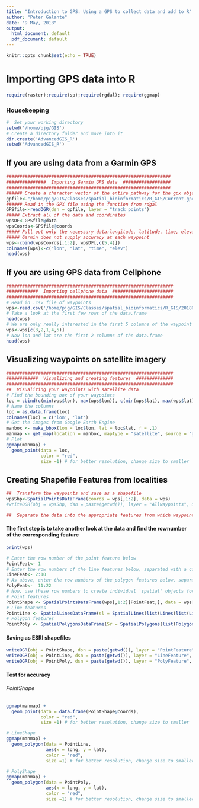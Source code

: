 ```yaml
---
title: "Introduction to GPS: Using a GPS to collect data and add to R"
author: "Peter Galante"
date: "9 May, 2018"
output:
  html_document: default
  pdf_document: default
---
```


```r
knitr::opts_chunk$set(echo = TRUE)
```

# Importing GPS data into R
```r
require(raster);require(sp);require(rgdal); require(ggmap)
```

### Housekeeping
```r
#  Set your working directory
setwd('/home/pjg/GIS')
# Create a directory folder and move into it
dir.create('AdvancedGIS_R')
setwd('AdvancedGIS_R')
```

## If you are using data from a Garmin GPS
```r
##############################################################
###############  Importing Garmin GPS data  ##################
##############################################################
###### Create a character vector of the entire pathway for the gpx object from your Garmin GPS
gpfile<-"/home/pjg/GIS/Classes/spatial_bioinformatics/R_GIS/Current.gpx"
###### Read in the GPX file using the function from rdgal
GPSfile<-readOGR(dsn = gpfile, layer = "track_points")
##### Extract all of the data and coordinates
wpsDF<-GPSfile@data
wpsCoords<-GPSfile@coords
##### Pull out only the necessary data:longitude, latitude, time, elevation
##### Garmin does not supply accuracy at each waypoint
wps<-cbind(wpsCoords[,1:2], wpsDF[,c(5,4)])
colnames(wps)<-c("lon", "lat", "time", "elev")        
head(wps)
```

## If you are using GPS data from Cellphone
```r
###############################################################
############  Importing cellphone data  #######################
###############################################################
# Read in .csv file of waypoints
wps<-read.csv('/home/pjg/GIS/Classes/spatial_bioinformatics/R_GIS/20180413.csv')
# Take a look at the first few rows of the data.frame
head(wps)
# We are only really interested in the first 5 columns of the waypoint file, but let's rearrainge them a bit
wps<-wps[c(3,2,1,4,5)]
# Now lon and lat are the first 2 columns of the data.frame
head(wps)
```

## Visualizing waypoints on satellite imagery
```r
###############################################################
############  Visualizing and creating features  ##############
###############################################################
##  Visualizing your waypoints with satellite data
# Find the bounding box of your waypoints
loc = cbind(c(min(wps$lon), max(wps$lon)), c(min(wps$lat), max(wps$lat)))
# Name the columns
loc = as.data.frame(loc)
colnames(loc) = c('lon', 'lat')
# Get the images from Google Earth Engine
manbox <- make_bbox(lon = loc$lon, lat = loc$lat, f = .1)
manmap <- get_map(location = manbox, maptype = "satellite", source = "google", zoom =18)
# Plot
ggmap(manmap) + 
  geom_point(data = loc, 
             color = "red",
             size =1) # for better resolution, change size to smaller
```

## Creating Shapefile Features from localities
```r
##  Transform the waypoints and save as a shapefile
wpsShp<-SpatialPointsDataFrame(coords = wps[,1:2], data = wps)
#writeOGR(obj = wpsShp, dsn = paste(getwd()), layer = "Allwaypoints", driver = "ESRI Shapefile")

##  Separate the data into the appropriate features from which waypoints were taken outside
```
#### The first step is to take another look at the data and find the rownumber of the corresponding feature
```r
print(wps)
```

```r
# Enter the row number of the point feature below
PointFeat<- 1
# Enter the row numbers of the line features below, separated with a colon
LineFeat<- 2:10
# As above, enter the row numbers of the polygon features below, separated with a colon  
PolyFeat<-  11:22 
# Now, use these row numbers to create individual 'spatial' objects for each of the features
# Point features
PointShape <- SpatialPointsDataFrame(wps[,1:2][PointFeat,], data = wps[PointFeat,])
# Line features
PointLine <- SpatialLinesDataFrame(sl = SpatialLines(list(Lines(list(Line(coords = wps[,1:2][LineFeat,])), ID='a'))), match.ID = F, data = as.data.frame("Line"))
# Polygon features
PointPoly <- SpatialPolygonsDataFrame(Sr = SpatialPolygons(list(Polygons(list(Polygon(wps[PolyFeat,][,1:2])),"Poly"))), data = data.frame("Poly"), match.ID = F)
```
#### Saving as ESRI shapefiles
```r
writeOGR(obj = PointShape, dsn = paste(getwd()), layer = "PointFeature", driver = "ESRI Shapefile")
writeOGR(obj = PointLine, dsn = paste(getwd()), layer = "LineFeature", driver = "ESRI Shapefile")
writeOGR(obj = PointPoly, dsn = paste(getwd()), layer = "PolyFeature", driver = "ESRI Shapefile")
```
#### Test for accuracy
###### PointShape
```r
ggmap(manmap) + 
  geom_point(data = data.frame(PointShape@coords), 
             color = "red",
             size =1) # for better resolution, change size to smaller

# LineShape
ggmap(manmap) + 
  geom_polygon(data = PointLine, 
               aes(x = long, y = lat),
               color = "red",
               size =1) # for better resolution, change size to smaller

# PolyShape
ggmap(manmap) + 
  geom_polygon(data = PointPoly, 
               aes(x = long, y = lat),
               color = "red",
               size =1) # for better resolution, change size to smaller
```